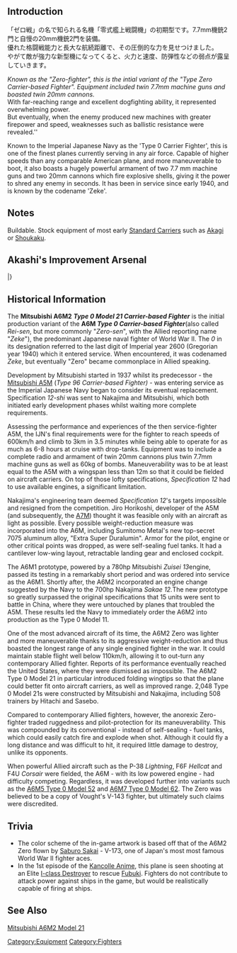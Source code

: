 {{Template:Equipmentinfo
|name = Type 21 Zero Fighter
|id = 20
|japanesename = 零式艦戦21型
|icon = {{GreenPlane}}
|type = Carrier-Based Fighter
|effect = {{AA}}+5
|radius = 7
|scrap = {{Fuel}}1, {{Ammo}}1, {{Bauxite}}2
|image = <gallery type="slideshow" widths="360px" position="center" hideaddbutton="true">
Equipment20-1.png
Equipment20-2.png
Equipment20-3.png
Equipment20-4.png
</gallery>
|LC = lime
|CVL = lime
|CV = lime
|CVB = lime}}

==Introduction==
「ゼロ戦」の名で知られる名機「零式艦上戦闘機」の初期型です。7.7mm機銃2門と自慢の20mm機銃2門を装備。<br />
優れた格闘戦能力と長大な航続距離で、その圧倒的な力を見せつけました。<br />
やがて敵が強力な新型機になってくると、火力と速度、防弾性などの弱点が露呈していきます。

''Known as the "Zero-fighter", this is the intial variant of the "Type Zero Carrier-based Fighter". Equipment included twin 7.7mm machine guns and boasted twin 20mm cannons.<br>
''With far-reaching range and excellent dogfighting ability, it represented overwhelming power.''<br>
''But eventually, when the enemy produced new machines with greater firepower and speed, weaknesses such as ballistic resistance were revealed.''


Known to the Imperial Japanese Navy as the 'Type 0 Carrier Fighter', this is one of the finest planes currently serving in any air force. Capable of higher speeds than any comparable American plane, and more maneuverable to boot, it also boasts a hugely powerful armament of two 7.7 mm machine guns and two 20mm cannons which fire explosive shells, giving it the power to shred any enemy in seconds. It has been in service since early 1940, and is known by the codename 'Zeke'.

==Notes==
Buildable. Stock equipment of most early [[List of fleet standard aircraft carriers by upgraded maximum stats|Standard Carriers]] such as [[Akagi]] or [[Shoukaku]].

== Akashi's Improvement Arsenal ==

{{AkashiWorkshop}}
{{AkashiWorkshopLine
| Name = {{PAGENAME}}
| ItemType = GreenPlane
| Fuel = 100
| Ammo = 80
| Steel = 0
| Baux = 250
|Mats0-5 = 2/4
|Mats6-9 = 3/5
|Mats10 = 4/7
|Screws0-5 = 2/3
|Screws6-9 = 2/4
|Screws10 = 3/5
|EquipConsume0-5 = 1*
|EquipConsume6-9 = 2*
|EquipConsume10 = 2*
| Sun = K
| Mon = K
| Tue = K
| Thu = A
| Fri = A
| Sat = A
| 2ndShip = [[Akagi]]<br/>[[Kaga]]
| Notes =  Uses [[Zero Fighter Type 21]] for improvement up to ★+6 <br> Uses 2 [[Zero Fighter Type 21]]s for improvement past ★+6 <br> Uses 2 [[7.7mm Machine Gun]]s for upgrade to [[Zero Fighter Type 32]].
}}
|}

== Historical Information ==
The '''Mitsubishi A6M2''' '''''Type 0 Model 21 Carrier-based Fighter''''' is the initial production variant of the '''A6M ''Type 0 Carrier-based Fighter '''''(also called ''Rei-sen'', but more commonly "''Zero-sen''", with the Allied reporting name "''Zeke''"), the predominant Japanese naval fighter of World War II. The ''0'' in its designation referred to the last digit of Imperial year 2600 (Gregorian year 1940) which it entered service. When encountered, it was codenamed ''Zeke'', but eventually "Zero" became commonplace in Allied speaking.

Development by Mitsubishi started in 1937 whilst its predecessor - the [[Type 96 Fighter|Mitsubishi A5M]] (''Type 96 Carrier-based Fighter) -'' was entering service as the Imperial Japanese Navy began to consider its eventual replacement. Specification ''12-shi'' was sent to Nakajima and Mitsubishi, which both initiated early development phases whilst waiting more complete requirements. 

Assessing the performance and experiences of the then service-fighter A5M, the IJN's final requirements were for the fighter to reach speeds of 600km/h and climb to 3km in 3.5 minutes while being able to operate for as much as 6-8 hours at cruise with drop-tanks. Equipment was to include a complete radio and armament of twin 20mm cannons plus twin 7.7mm machine guns as well as 60kg of bombs. Maneuverability was to be at least equal to the A5M with a wingspan less than 12m so that it could be fielded on aircraft carriers. On top of those lofty specifications, ''Specification 12'' had to use available engines, a significant limitation.

Nakajima's engineering team deemed ''Specification 12''<nowiki/><nowiki>'s targets impossible and resigned from the competition. Jiro Horikoshi, developer of the A5M (and subsequently, the </nowiki>[[Reppuu (Strong Gale)|A7M]]) thought it was feasible only with an aircraft as light as possible. Every possible weight-reduction measure was incorporated into the A6M, including Sumitomo Metal's new top-secret 7075 aluminum alloy, "Extra Super Duralumin". Armor for the pilot, engine or other critical points was dropped, as were self-sealing fuel tanks. It had a cantilever low-wing layout, retractable landing gear and enclosed cockpit. 

The A6M1 prototype, powered by a 780hp Mitsubishi ''Zuisei 13 ''engine, passed its testing in a remarkably short period and was ordered into service as the A6M1. Shortly after, the A6M2 incorporated an engine change suggested by the Navy to the 700hp Nakajima ''Sakae 12. ''The new prototype so greatly surpassed the original specifications that 15 units were sent to battle in China, where they were untouched by planes that troubled the A5M. These results led the Navy to immediately order the A6M2 into production as the Type 0 Model 11.

One of the most advanced aircraft of its time, the A6M2 Zero was lighter and more maneuverable thanks to its aggressive weight-reduction and thus boasted the longest range of any single engined fighter in the war. It could maintain stable flight well below 110km/h, allowing it to out-turn any contemporary Allied fighter. Reports of its performance eventually reached the United States, where they were dismissed as impossible. The A6M2 Type 0 Model 21 in particular introduced folding wingtips so that the plane could better fit onto aircraft carriers, as well as improved range. 2,048 Type 0 Model 21s were constructed by Mitsubishi and Nakajima, including 508 trainers by Hitachi and Sasebo.

Compared to contemporary Allied fighters, however, the anorexic Zero-fighter traded ruggedness and pilot-protection for its maneuverability. This was compounded by its conventional - instead of self-sealing - fuel tanks, which could easily catch fire and explode when shot. Although it could fly a long distance and was difficult to hit, it required little damage to destroy, unlike its opponents.

When powerful Allied aircraft such as the P-38 ''Lightning'', F6F ''Hellcat'' and F4U ''Corsair'' were fielded, the A6M - with its low powered engine - had difficulty competing. Regardless, it was developed further into variants such as the [[Type 52 Zero Fighter|A6M5 Type 0 Model 52]] and [[Type 62 Zero Fighter-bomber|A6M7 Type 0 Model 62]]. The Zero was believed to be a copy of Vought's V-143 fighter, but ultimately such claims were discredited.
== Trivia ==
* The color scheme of the in-game artwork is based off that of the A6M2 Zero flown by [[wikipedia:Saburō_Sakai|Saburo Sakai]] - V-173, one of Japan's most most famous World War II fighter aces.
* In the 1st episode of the [[Anime|Kancolle Anime]], this plane is seen shooting at an Elite [[Destroyer I-Class|I-class Destroyer]] to rescue [[Fubuki]]. Fighters do not contribute to attack power against ships in the game, but would be realistically capable of firing at ships.

==See Also==
[[wikipedia:Mitsubishi A6M Zero#A6M2 Type 0 Model 21|Mitsubishi A6M2 Model 21]]
{{Equipmentlist}}
[[Category:Equipment]]
[[Category:Fighters]]